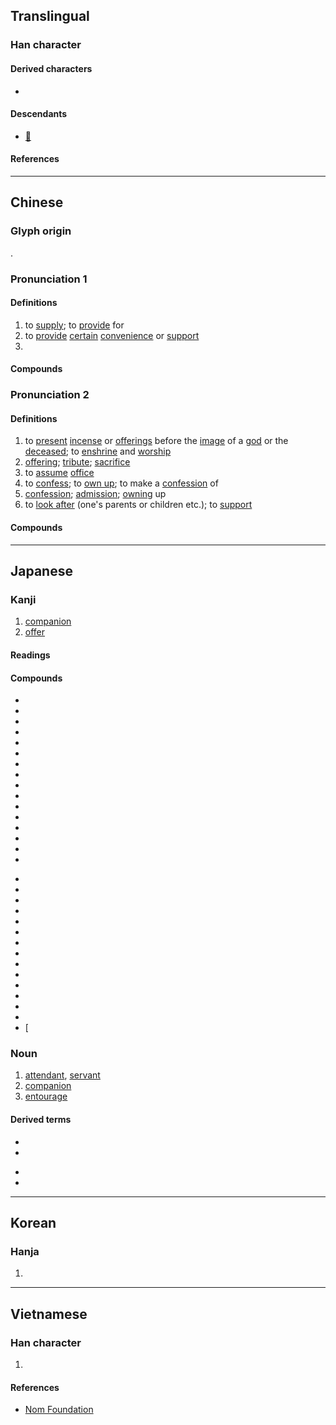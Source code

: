 {{character info}}
==Translingual==

===Han character===
{{Han char|rn=9|rad=人|as=06|sn=8|four=24281|canj=OTC|ids=⿰亻共}}

====Derived characters====
* {{l|mul|[[䣏]], [[𥯏]], [[𧨻]]}}

====Descendants====
* [[𛀮]]

====References====
{{Han ref|kx=0102.160|dkj=00605|dj=0216.140|hdz=10144.040|uh=4F9B}}

----

==Chinese==
{{zh-forms}}

===Glyph origin===
{{Han etym}}
{{Han compound|人|alt1=亻|t1=person|共|ls=psc|c1=s|c2=p}}.

===Pronunciation 1===
{{zh-pron
|m=gōng,gòng,2nb=common mispronunciation
|m-s=
|c=gung1
|c-t=
|g=
|h=pfs=kiûng
|j=
|mb=
|md=gṳ̆ng
|mn=tw,xm,zz:keng/kiong
|mn_note=keng - vernacular; kiong - literary
|mn-t=gêng3
|w=1kon
|x=
|mc=1
|oc=1,1
|cat=v,pn
}}

====Definitions====
{{zh-hanzi}}

# to [[supply]]; to [[provide]] for
# to [[provide]] [[certain]] [[convenience]] or [[support]]
# {{surname|zh}}

====Compounds====
{{zh-der|fold=1|供膳甘肥|供需失調|供給|供電|供應商|供用|供需|供需失衡|供過於求|供食|供銷員|供電系統|供不應求|供不上|供水|供求|供張|供銷|求過於供|提供|產供銷|供氧|氧供}}

===Pronunciation 2===
{{zh-pron
|m=gòng,gōng
|m_note=gōng - Taiwan standard for “to confess; confession”, and Mainland standard for “to look after”. In actual usage, however, the two pronunciations are often confused
|c=gung3
|h=pfs=kiûng/kiung
|md=gé̤ṳng
|mn=ml:kiòng/kèng
|mn_note=kiòng - literary; kèng - vernacular
|mn-t=gong3/gêng1
|mn-t_note=gêng1 - alternative reading
|w=2jion,2kon
|w_note=2jion - vernacular; 2kon - literary
|mc=2
|oc=n,2
|cat=v,n
}}

====Definitions====
{{zh-hanzi}}

# to [[present]] [[incense]] or [[offerings]] before the [[image]] of a [[god]] or the [[deceased]]; to [[enshrine]] and [[worship]]
# [[offering]]; [[tribute]]; [[sacrifice]]
# to [[assume]] [[office]]
# to [[confess]]; to [[own up]]; to make a [[confession]] of
# [[confession]]; [[admission]]; [[owning]] up
# to [[look after]] (one's parents or children etc.); to [[support]]

====Compounds====
{{zh-der|fold=1|供奠|供花兒|供應|供茶|供客|供獻|供桌|供品|供床|供果|不供|上供|供養|供尖|供佛|供事|供月兒|供碗|供職|供奉|明伙畫供|炸供|擺供|打供太保|打供|煙雲供養|齋供|香花供養|蜜供|供述|供狀|供過|供攀|供稱|供詞|訊供|自供狀|錄供|逼供|供招|供承|供認|口供|供吐|串供|畫供|攀供|投供|招供|親供|翻供|筆供}}

{{zh-cat|Elementary}}

----

==Japanese==

===Kanji===
{{ja-kanji|grade=6|rs=人06}}

# [[companion]]
# [[offer]]

====Readings====
{{ja-readings
|goon=く
|kanon=きょう
|kanyoon=ぐ
|kun=そな-える, とも-
}}

====Compounds====
{{top2}}
* {{ja-r|供え物|そなえもの|[[offering]] to [[gods]]}}
* {{ja-r|供物|くもつ|[[offering]] to [[gods]]}}
* {{ja-r|供宴|きょうえん|[[banquet]]}}
* {{ja-r|供応|きょうおう|[[treating]] to [[dinner]]}}
* {{ja-r|供花|きょうか|floral offering}}
* {{ja-r|供犠|くぎ|[[animal]] [[sacrifice]]}}
* {{ja-r|供給|きょうきゅう|[[supply]]}}
* {{ja-r|供血|きょうけつ|[[blood]] [[donation]]}}
* {{ja-r|供御|くご|emperor's meal}}
* {{ja-r|供祭|ぐさい|[[offering]]}}
* {{ja-r|供出|きょうしゅつ|[[delivery]]}}
* {{ja-r|供述|きょうじゅつ|[[affidavit]]}}
* {{ja-r|供進|ぐしん|[[giving]] an [[offering]]}}
* {{ja-r|供人|ともびと|[[companion]]}}
* {{ja-r|供勢|ともぜい|[[servant]]}}
* {{ja-r|供託|きょうたく|[[deposit]]}}
{{mid2}}
* {{ja-r|供米|きょうまい|[[rice]] [[delivered]] to the [[government]]}}
* {{ja-r|供奉|ぐぶ|[[accompanying]]}}
* {{ja-r|供与|きょうよ|[[provision]]}}
* {{ja-r|供用|きょうよう|[[offer]] for use}}
* {{ja-r|供養|くよう|[[memorial]] [[service]]}}
* {{ja-r|供覧|きょうらん|[[display]]}}
* {{ja-r|供料|きょうりょう|[[offering]]}}
* {{ja-r|口供|こうきょう|[[affidavit]]}}
* {{ja-r|自供|じきょう|[[confession]]}}
* {{ja-r|節供|せっく|[[seasonal]] [[festival]]}}
* {{ja-r|提供|ていきょう|[[providing]]}}
* {{ja-r|私供|わたしども|[[we]]}}
* {{ja-r|初節供|はつぜっく}}
* {{ja-r|子供|こども|[[child]]}}
* [{{ja-r|試供品|しきょうひん|[[free]] [[sample]]}}
{{bottom}}

{{ja-kanjitab|とも|yomi=k}}

===Noun===
{{ja-noun|とも}}

# [[attendant]], [[servant]]
# [[companion]]
# [[entourage]]

====Derived terms====
{{der-top}}
* {{ja-r|人身御供|ひとみごくう|[[human sacrifice]]}}
* {{ja-r|供回り|ともまわり}}
{{der-mid}}
* {{ja-r|供待ち|ともまち|attendant's [[waiting room]]}}
* {{ja-r|供揃い|ともぞろい|[[attendants]]}}
{{der-bottom}}

----

==Korean==

===Hanja===
{{ko-hanja|공}}

# {{rfdef|ko|sort=人06}}

----

==Vietnamese==

===Han character===
{{vi-readings|reading=[[cung]], [[cúng]], [[củng]], [[cũng]]|rs=人06}}

# {{rfdef|vi|sort=人06}}

====References====
* [http://nomfoundation.org/common/nom_details.php?codepoint=4f9b Nom Foundation]